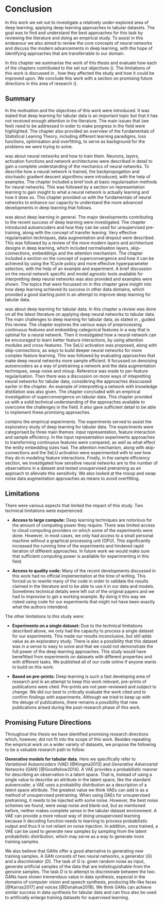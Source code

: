 # Conclusion \label{chp:conc}

In this work we set out to investigate a relatively under-explored area of deep learning; applying deep learning approaches to tabular datasets.
The goal was to find and understand the best approaches for this task by reviewing the literature and doing an empirical study.
To assist in this endeavour we also aimed to review the core concepts of neural networks and discuss the modern advancements in deep learning, with the hope of identifying approaches that are transferrable to our domain.

In this chapter we summarise the work of this thesis and evaluate how each of the chapters contributed to the set out objectives (\Sref{sec:summary}).
The limitations of this work is discussed in \Sref{sec:lim}, how they affected the study and how it could be improved upon.
We conclude this work with a section on promising future directions in this area of research (\Sref{sec:future}).

## Summary \label{sec:summary}

In \textbf{\Cref{chp:intro}} the motivation and the objectives of this work were introduced.
It was stated that deep learning for tabular data is an important topic but that it has not received enough attention in the literature.
The main issues that (we feel) need to be addressed in order to make progress in the field were highlighted.
The chapter also provided an overview of the fundamentals of Statistical Leaning Theory, including different learning paradigms, loss functions, optimisation and overfitting, to serve as background for the problems we were trying to solve.

\textbf{\Cref{chp:nn}} was about neural networks and how to train them.
Neurons, layers, activation functions and network architectures were described in detail to gain a complete understanding of the mechanics of neural networks.
To describe how a neural network is trained, the backpropogation and stochastic gradient descent algorithms were introduced, with the help of examples.
The chapter included a brief look at basic regularisation methods for neural networks.
This was followed by a section on representation learning to gain insight to what a neural network is actually learning and how it does so.
This chapter provided us with the fundamentals of neural networks to enhance our capacity to understand the more advanced developments in deep learning that follows.

\textbf{\Cref{chp:dl}} was about deep learning in general. 
The major developments contributing to the recent success of deep learning were investigated.
The chapter introduced autoencoders and how they can be used for unsupervised pre-training, along with the concept of transfer leaning.
Very effective regularisation techniques, data augmentation and dropout were described.
This was followed by a review of the more modern layers and architecture designs in deep learning, which included normalisation layers, skip-connections, embeddings and the attention mechanism.
The chapter included a section on the concept of superconvergence and how it can be achieved by using the 1Cycle policy and more effective hyperparameter selection, with the help of an example and experiment.
A brief discussion on the neural network specific and model agnostic tools available for interpretting deep neural networks was also provided and examples were shown.
The topics that were focussed on in this chapter gave insight into how deep learning achieved its success in other data domains, which provided a good starting point in an attempt to improve deep learning for tabular data.

\textbf{\Cref{chp:td}} was about deep learning for tabular data.
In this chapter a review was done on all the latest literature on applying deep neural networks to tabular data.
The main challenges to deep learning for tabular data, as stated in \Cref{chp:intro}, guided this review.
The chapter explores the various ways of preprocessing continuous features and embedding categorical features in a way that is optimal for a neural network.
Then it investigated how a neural network can be encouraged to learn better feature interactions, by using attention modules and cross-features.
The SeLU activation was proposed, along with skip-connections, as ways to build deeper neural networks for more complex feature learning.
This was followed by evaluating approaches that make deep neural networks more sample efficient.
It focussed on denoising autoencoders as a way of pretraining a network and the data augmentation techniques, swap noise and mixup.
Reference was made to per-feature regularisation.
Then there was a discussion on more ways of intepretting neural networks for tabular data, considering the approaches disscussed earlier in the chapter.
An example of interpretting a network with knowledge distillation was also given.
The chapter concluded with an empirical investigation of superconvergence on tabular data.
This chapter provided us with a solid technical understanding of the approaches available to overcome the challenges in the field.
It also gave sufficient detail to be able to implement these promising approaches.

\textbf{\Cref{chp:exp}} contains the empirical experiments.
The experiments served to assist the exploratory study of deep learning for tabular data.
The experiments were categorised by three main themes: input representation, feature interaction and sample efficiency.
In the input representation experiments approaches to transforming continuous features were compared, as well as what effect the entity embedding sizes had.
The attention mechanism, along with skip-connections and the SeLU activation were experimented with to see how they do in modeling feature interactions.
Finally, in the sample efficiency section, we investigated how sensitive neural networks are to the number of observations in a dataset and tested unsupervised pretraining as an approach to alleviate this sensitivity.
We also looked at the mixup and swap noise data augmentation approaches as means to avoid overfitting.

## Limitations \label{sec:lim}

There were various aspects that limited the impact of this study.
Two technical limitations were experienced:

+ **Access to large compute:** Deep learning techniques are notorious for the amount of computing power they require. There was limited access to cloud computing providers on which some of the experiments were done. However, in most cases, we only had access to a small personal machine without a graphical processing unit (GPU). This significantly increased the running time of the experiments and hindered rapid iteration of different approaches. In future work we would make sure that sufficient computing power is available for experimenting in this field.
  
+ **Access to quality code:** Many of the recent developments discussed in this work had no official implementation at the time of writing. This forced us to rewrite many of the code in order to validate the results claimed in the literature and to be able to use it in our data and models. Sometimes technical details were left out of the original papers and we had to improvise to get a working example. By doing it this way we risked using code for our experiments that might not have been exactly what the authors intendend.

The other limitations to this study were:

+ **Experiments on a single dataset:** Due to the technical limitations described above, we only had the capacity to process a single dataset for our experiments. This made our results inconclusive, but still adds value as an exploratory study. There is also a possibility that this dataset was in a sense to easy to solve and that we could not demonstrate the full power of the deep learning approaches. This study would have benefitted from experiments on datasets with different properties and with different tasks. We published all of our code online if anyone wants to build on this work.

+ **Based on pre-prints:** Deep learning is such a fast developing area of research and in an attempt to keep this work relevant, pre-prints of publications were cited. Pre-prints are not peer-reviewed and subject to change. We did our best to critically evaluate the work cited and to confirm findings with experiments. Although we tried to keep up with the deluge of publications, there remains a possibility that new publications arised during the post-research phase of this work.

## Promising Future Directions \label{sec:future}

Throughout this thesis we have identified promising research directions which, however, did not fit into the scope of this work.
Besides repeating the empirical work on a wider variety of datasets, we propose the following to be a valuable research path to follow:

**Generative models for tabular data**.
Here we specifically refer to *Variational Autoencoders* (VAE) [@Kingma2013] and *Generative Adversarial Networks* (GAN) [@Goodfellow2014].
A VAE provides a probabilistic manner for describing an observation in a latent space.
That is, instead of using a single value to describe an attribute in the latent space, like the standard autoencoder, a VAE uses a probability distribution as a description of a latent space attribute.
The greatest value we think VAEs can add is as a method of unsupervised pretraining.
When using DAEs for unsupervised pretraining, it needs to be injected with some noise.
However, the best noise schemes we found, were swap noise and blank-out, but as mentioned before, neither makes complete sense in the tabular dataset environment.
A VAE can provide a more robust way of doing unsupervised learning because it decoding function needs to learning to process probabilistic output and thus it is not reliant on noise injection.
In addition, once trained, a VAE can be used to generate new samples by sampling from the latent probabilistic distribution, which may serve as a way to generate more training samples.

We also believe that GANs offer a good alternative to generating new training samples.
A GAN consists of two neural networks, a generator ($G$) and a discriminator ($D$).
The task of $G$ is: given random noise as input, generate artificial samples of the data that are indistinguishable from the genuine samples.
The task $D$ is to attempt to discriminate between the two.
GANs have shown tremendous value in data synthesis, especial in the domains of computer vision and speech synthesis, producing life-like faces [@Karras2017] and voices [@Donahue2018].
We think GANs can achieve similar success in data synthesis for tabular data and can thus also be used to artificially enlarge training datasets for supervised learning.